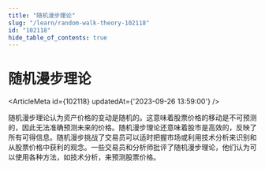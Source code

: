 ```yaml
---
title: "随机漫步理论"
slug: "/learn/random-walk-theory-102118"
id: "102118"
hide_table_of_contents: true
---
```



# 随机漫步理论

<ArticleMeta id={102118} updatedAt={'2023-09-26 13:59:00'} />
<div className='border-solid border-b border-t-0 my-4 border-[var(--ifm-color-gray-300)]' />

随机漫步理论认为资产价格的变动是随机的。这意味着股票价格的移动是不可预测的，因此无法准确预测未来的价格。随机漫步理论还意味着股市是高效的，反映了所有可得信息。随机漫步挑战了交易员可以适时把握市场或利用技术分析来识别和从股票价格中获利的观念。一些交易员和分析师批评了随机漫步理论，他们认为可以使用各种方法，如技术分析，来预测股票价格。

